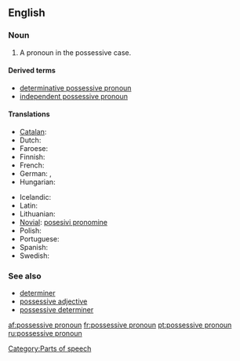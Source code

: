 ==English==

===Noun===
{{wikipedia}}
{{en-noun|sg=[[possessive]] [[pronoun]]}}

# {{grammar}} A pronoun in the possessive case.

====Derived terms====
* [[determinative possessive pronoun]]
* [[independent possessive pronoun]]

====Translations====
{{trans-top|pronoun in the possessive case}}
* [[Catalan]]: {{t|ca|pronom possessiu|m}}
* Dutch: {{t|nl|bezittelijk voornaamwoord|n}}
* Faroese: {{t-|fo|ognarfornavn|n|xs=Faroese}}
* Finnish: {{t-|fi|possessiivipronomini}}
* French: {{t|fr|pronom possessif|m}}
* German: {{t|de|besitzanzeigende Fürwort|n}}, {{t+|de|Possessivpronomen|n}}
* Hungarian: {{t+|hu|birtokos névmás}}
{{trans-mid}}
* Icelandic: {{t+|is|eignarfornafn|n}}
* Latin: {{t|la|pronomen possessivum|n}}
* Lithuanian: {{t|lt|savybinis įvardis|m}}
* [[Novial]]: [[posesivi pronomine]]
* Polish: {{t|pl|zaimek dzierżawczy|m}}
* Portuguese: {{t-|pt|pronome possessivo|m}}
* Spanish: {{t|es|pronombre posesivo|m}}
* Swedish: {{t|sv|possessivt pronomen|n}}
{{trans-bottom}}

===See also===
* [[determiner]]
* [[possessive adjective]]
* [[possessive determiner]]

[[Category:Parts of speech]]

[[af:possessive pronoun]]
[[fr:possessive pronoun]]
[[pt:possessive pronoun]]
[[ru:possessive pronoun]]